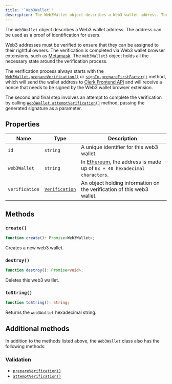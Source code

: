 ```yaml
---
title: '`Web3Wallet`'
description: The Web3Wallet object describes a Web3 wallet address. The address can be used as a proof of identification for users.
---
```


The `Web3Wallet` object describes a Web3 wallet address. The address can be used as a proof of identification for users.

Web3 addresses must be verified to ensure that they can be assigned to their rightful owners. The verification is completed via Web3 wallet browser extensions, such as [Metamask](https://metamask.io/). The `Web3Wallet3` object holds all the necessary state around the verification process.

The verification process always starts with the [`Web3Wallet.prepareVerification()`](/docs/references/javascript/web3-wallet/verification#prepare-verification) or [`signIn.prepareFirstFactor()`](/docs/references/javascript/sign-in/first-factor#prepare-first-factor) method, which will send the wallet address to [Clerk Frontend API](https://clerk.com/docs/reference/frontend-api) and will receive a nonce that needs to be signed by the Web3 wallet browser extension.

The second and final step involves an attempt to complete the verification by calling [`Web3Wallet.attemptVerification()`](/docs/references/javascript/web3-wallet/verification#attempt-verification) method, passing the generated signature as a parameter.

## Properties

| Name | Type | Description |
| --- | --- | --- |
| `id` | `string` | A unique identifier for this web3 wallet. |
| `web3Wallet` | `string` | In [Ethereum](https://docs.metamask.io/guide/common-terms.html#address-public-key), the address is made up of `0x + 40 hexadecimal characters`. |
| `verification` | [`Verification`](/docs/references/javascript/verification) | An object holding information on the verification of this web3 wallet. |

## Methods

### `create()`

```typescript
function create(): Promise<Web3Wallet>;
```

Creates a new web3 wallet.

### `destroy()`

```typescript
function destroy(): Promise<void>;
```

Deletes this web3 walllet.

### `toString()`

```typescript
function toString(): string;
```

Returns the `web3Wallet` hexadecimal string.

## Additional methods

In addition to the methods listed above, the `Web3Wallet` class also has the following methods:

### Validation

*   [`prepareVerification()`](/docs/references/javascript/web3-wallet/verification#prepare-verification)
*   [`attemptVerification()`](/docs/references/javascript/web3-wallet/verification#attempt-verification)
